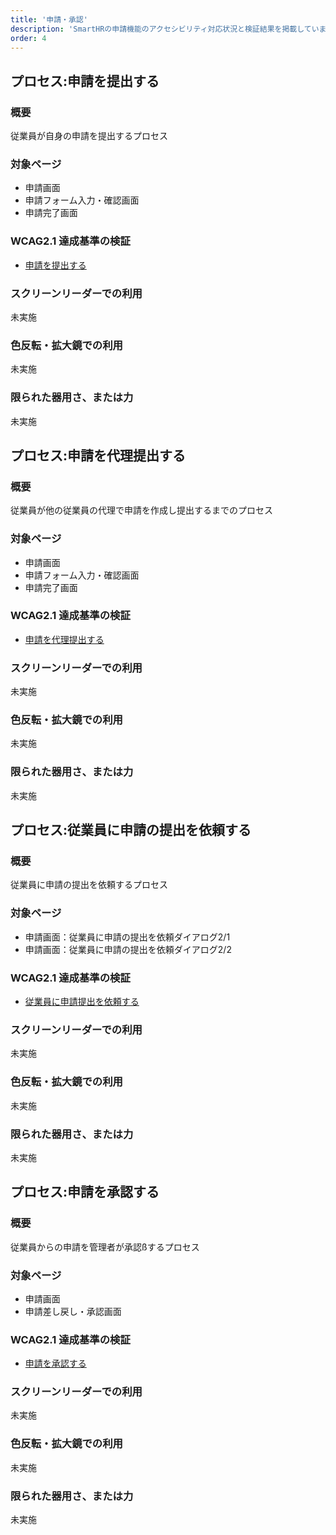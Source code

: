 ```yaml
---
title: '申請・承認'
description: 'SmartHRの申請機能のアクセシビリティ対応状況と検証結果を掲載しています。'
order: 4
---
```


## プロセス:申請を提出する
### 概要

従業員が自身の申請を提出するプロセス


### 対象ページ

* 申請画面
* 申請フォーム入力・確認画面
* 申請完了画面


### WCAG2.1 達成基準の検証

* [申請を提出する](./202409-submit/)


### スクリーンリーダーでの利用

未実施


### 色反転・拡大鏡での利用

未実施


### 限られた器用さ、または力

未実施


## プロセス:申請を代理提出する
### 概要

従業員が他の従業員の代理で申請を作成し提出するまでのプロセス


### 対象ページ

* 申請画面
* 申請フォーム入力・確認画面
* 申請完了画面


### WCAG2.1 達成基準の検証

* [申請を代理提出する ](./202409-proxy/)


### スクリーンリーダーでの利用

未実施


### 色反転・拡大鏡での利用

未実施


### 限られた器用さ、または力

未実施


## プロセス:従業員に申請の提出を依頼する
### 概要

従業員に申請の提出を依頼するプロセス


### 対象ページ

* 申請画面：従業員に申請の提出を依頼ダイアログ2/1 
* 申請画面：従業員に申請の提出を依頼ダイアログ2/2


### WCAG2.1 達成基準の検証

* [従業員に申請提出を依頼する](./202409-request/)


### スクリーンリーダーでの利用

未実施


### 色反転・拡大鏡での利用

未実施


### 限られた器用さ、または力

未実施


## プロセス:申請を承認する

### 概要

従業員からの申請を管理者が承認ßするプロセス


### 対象ページ

* 申請画面
* 申請差し戻し・承認画面



### WCAG2.1 達成基準の検証

* [申請を承認する](./202409-approval/)


### スクリーンリーダーでの利用

未実施


### 色反転・拡大鏡での利用

未実施


### 限られた器用さ、または力

未実施
